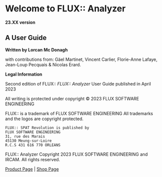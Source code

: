 # Welcome to FLUX:: Analyzer {.unnumbered}

**23.XX version**

## A User Guide

**Written by Lorcan Mc Donagh**

with contributions from:
Gäel Martinet, Vincent Carlier, Florie-Anne Lafaye, Jean-Loup Pecquais & Nicolas Erard.

**Legal Information**

Second edition of FLUX:: _FLUX:: Analyzer_ User Guide published in April 2023

All writing is protected under copyright © 2023 FLUX SOFTWARE ENGINEERING

FLUX:: is a trademark of FLUX SOFTWARE ENGINEERING
All trademarks and the logos are copyright protected.

```
FLUX:: SPAT Revolution is published by
FLUX SOFTWARE ENGINEERING
31, rue des Marais
45130 Meung-sur-Loire
R.C.S 431 616 770 ORLEANS
```

FLUX:: Analyzer Copyright 2023 FLUX SOFTWARE ENGINEERING and IRCAM. All rights reserved.


[Product Page](https://www.flux.audio/project/flux-analyzer/)
| [Shop Page](https://shop.flux.audio/en_US/products/flux-analyzer)
